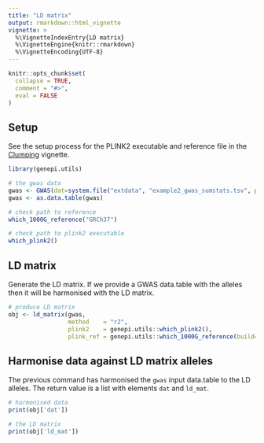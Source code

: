 ```yaml
---
title: "LD matrix"
output: rmarkdown::html_vignette
vignette: >
  %\VignetteIndexEntry{LD matrix}
  %\VignetteEngine{knitr::rmarkdown}
  %\VignetteEncoding{UTF-8}
---
```


```r
knitr::opts_chunk$set(
  collapse = TRUE,
  comment = "#>", 
  eval = FALSE
)
```

## Setup

See the setup process for the PLINK2 executable and reference file in the [Clumping](https://nicksunderland.github.io/genepi.utils/articles/clumping.html) vignette.


```r
library(genepi.utils)

# the gwas data
gwas <- GWAS(dat=system.file("extdata", "example2_gwas_sumstats.tsv", package="genepi.utils"), map="ns_map", fill_rsid="b37_dbsnp156")
gwas <- as.data.table(gwas)

# check path to reference
which_1000G_reference("GRCh37")

# check path to plink2 executable
which_plink2()
```

## LD matrix

Generate the LD matrix. If we provide a GWAS data.table with the alleles then it will be harmonised with the LD matrix. 

```r
# produce LD matrix 
obj <- ld_matrix(gwas,
                 method    = "r2",
                 plink2    = genepi.utils::which_plink2(),
                 plink_ref = genepi.utils::which_1000G_reference(build="GRCh37"))

```


## Harmonise data against LD matrix alleles

The previous command has harmonised the `gwas` input data.table to the LD alleles. The return value is a list with elements `dat` 
and `ld_mat`.

```r
# harmonised data 
print(obj['dat'])

# the LD matrix
print(obj['ld_mat'])
```
